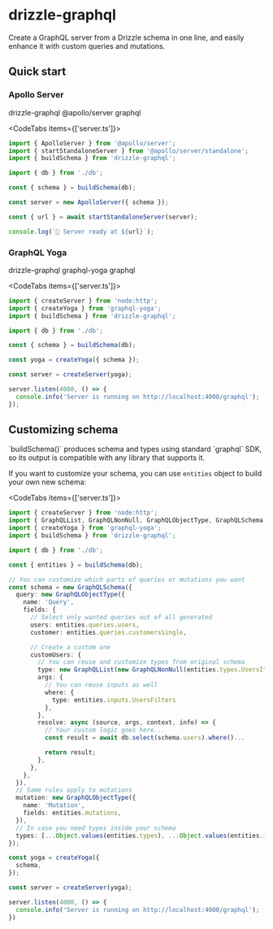 
# drizzle-graphql

Create a GraphQL server from a Drizzle schema in one line, and easily enhance it with custom queries and mutations.

## Quick start

### Apollo Server

<Npm>drizzle-graphql @apollo/server graphql</Npm>

<CodeTabs items={['server.ts']}>
<CodeTab>
```ts {7}
import { ApolloServer } from '@apollo/server';
import { startStandaloneServer } from '@apollo/server/standalone';
import { buildSchema } from 'drizzle-graphql';

import { db } from './db';

const { schema } = buildSchema(db);

const server = new ApolloServer({ schema });

const { url } = await startStandaloneServer(server);

console.log(`🚀 Server ready at ${url}`);
```
</CodeTab>
</CodeTabs>

### GraphQL Yoga

<Npm>drizzle-graphql graphql-yoga graphql</Npm>

<CodeTabs items={['server.ts']}>
<CodeTab>
```ts {7}
import { createServer } from 'node:http';
import { createYoga } from 'graphql-yoga';
import { buildSchema } from 'drizzle-graphql';

import { db } from './db';

const { schema } = buildSchema(db);

const yoga = createYoga({ schema });

const server = createServer(yoga);

server.listen(4000, () => {
  console.info('Server is running on http://localhost:4000/graphql');
});
```
</CodeTab>
</CodeTabs>

## Customizing schema

<Callout type='info' emoji='ℹ️'>
`buildSchema()` produces schema and types using standard `graphql` SDK, so its output is compatible with any library that supports it.
</Callout>

If you want to customize your schema, you can use `entities` object to build your own new schema:

<CodeTabs items={['server.ts']}>
<CodeTab>
```ts {8}
import { createServer } from 'node:http';
import { GraphQLList, GraphQLNonNull, GraphQLObjectType, GraphQLSchema } from 'graphql';
import { createYoga } from 'graphql-yoga';
import { buildSchema } from 'drizzle-graphql';

import { db } from './db';

const { entities } = buildSchema(db);

// You can customize which parts of queries or mutations you want
const schema = new GraphQLSchema({
  query: new GraphQLObjectType({
    name: 'Query',
    fields: {
      // Select only wanted queries out of all generated
      users: entities.queries.users,
      customer: entities.queries.customersSingle,

      // Create a custom one
      customUsers: {
        // You can reuse and customize types from original schema
        type: new GraphQLList(new GraphQLNonNull(entities.types.UsersItem)),
        args: {
          // You can reuse inputs as well
          where: {
            type: entities.inputs.UsersFilters
          },
        },
        resolve: async (source, args, context, info) => {
          // Your custom logic goes here...
          const result = await db.select(schema.users).where()...

          return result;
        },
      },
    },
  }),
  // Same rules apply to mutations
  mutation: new GraphQLObjectType({
    name: 'Mutation',
    fields: entities.mutations,
  }),
  // In case you need types inside your schema
  types: [...Object.values(entities.types), ...Object.values(entities.inputs)],
});

const yoga = createYoga({
  schema,
});

const server = createServer(yoga);

server.listen(4000, () => {
  console.info('Server is running on http://localhost:4000/graphql');
})
```
</CodeTab>
</CodeTabs>
